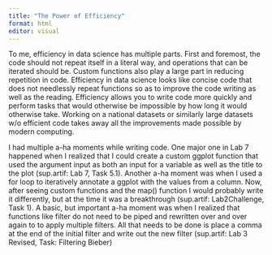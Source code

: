 ```yaml
---
title: "The Power of Efficiency"
format: html
editor: visual
---
```


To me, efficiency in data science has multiple parts. First and foremost, the code should not repeat itself in a literal way, and operations that can be iterated should be. Custom functions also play a large part in reducing repetition in code. Efficiency in data science looks like concise code that does not needlessly repeat functions so as to improve the code writing as well as the reading. Efficiency allows you to write code more quickly and perform tasks that would otherwise be impossible by how long it would otherwise take. Working on a national datasets or similarly large datasets w/o efficient code takes away all the improvements made possible by modern computing.

I had multiple a-ha moments while writing code.  One major one in Lab 7 happened when I realized that I could create a custom ggplot function that used the argument input as both an input for a variable as well as the title to the plot (sup.artif: Lab 7, Task 5.1). Another a-ha moment was when I used a for loop to iteratively annotate a ggplot with the values from a column.  Now, after seeing custom functions and the map() function I would probably write it differently, but at the time it was a breakthrough (sup.artif: Lab2Challenge, Task 1).  A basic, but important a-ha moment was when I realized that functions like filter do not need to be piped and rewritten over and over again to to apply multiple filters.  All that needs to be done is place a comma at the end of the initial filter and write out the new filter (sup.artif: Lab 3 Revised, Task: Filtering Bieber) 

